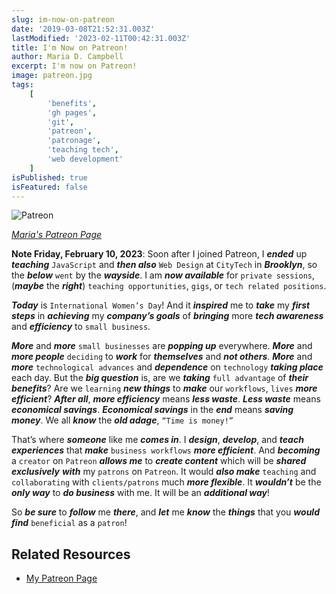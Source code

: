 ```yaml
---
slug: im-now-on-patreon
date: '2019-03-08T21:52:31.003Z'
lastModified: '2023-02-11T00:42:31.003Z'
title: I'm Now on Patreon!
author: Maria D. Campbell
excerpt: I'm now on Patreon!
image: patreon.jpg
tags:
    [
        'benefits',
        'gh pages',
        'git',
        'patreon',
        'patronage',
        'teaching tech',
        'web development'
    ]
isPublished: true
isFeatured: false
---
```


![Patreon](patreon.jpg)

_[Maria's Patreon Page](https://www.patreon.com/interglobalmedia)_

**Note Friday, February 10, 2023**: Soon after I joined Patreon, I **_ended_**
up **_teaching_** `JavaScript` and **_then also_** `Web Design` at `CityTech` in
**_Brooklyn_**, so the **_below_** `went` by the **_wayside_**. I am **_now
available_** for `private sessions`, (**_maybe_** the **_right_**)
`teaching opportunities`, `gigs`, or `tech related positions`.

**_Today_** is `International Women’s Day`! And it **_inspired_** me to
**_take_** my **_first steps_** in **_achieving_** my **_company’s goals_** of
**_bringing_** more **_tech awareness_** and **_efficiency_** to
`small business`.

**_More_** and **_more_** `small businesses` are **_popping up_** everywhere.
**_More_** and **_more people_** `deciding` to **_work_** for **_themselves_**
and **_not others_**. **_More_** and **_more_** `technological advances` and
**_dependence_** on `technology` **_taking place_** each day. But the **_big
question_** is, are we **_taking_** `full advantage` of **_their benefits_**?
Are we `learning` **_new things_** to **_make_** our `workflows`, `lives`
**_more efficient_**? **_After all_**, **_more efficiency_** means **_less
waste_**. **_Less waste_** means **_economical savings_**. **_Economical
savings_** in the **_end_** means **_saving money_**. We all **_know_** the
**_old adage_**, `“Time is money!”`

That’s where **_someone_** like me **_comes in_**. I **_design_**,
**_develop_**, and **_teach experiences_** that **_make_** `business workflows`
**_more efficient_**. And **_becoming_** a `creator` on `Patreon` **_allows
me_** to **_create content_** which will be **_shared exclusively_** **_with_**
my `patrons` on `Patreon`. It would **_also make_** `teaching` and
`collaborating` with `clients/patrons` much **_more flexible_**. It
**_wouldn’t_** be the **_only way_** to **_do business_** with me. It will be an
**_additional way_**!

So **_be sure_** to **_follow_** me **_there_**, and **_let_** me **_know_** the
**_things_** that you **_would find_** `beneficial` as a `patron`!

## Related Resources

-   [My Patreon Page](https://www.patreon.com/interglobalmedia)
